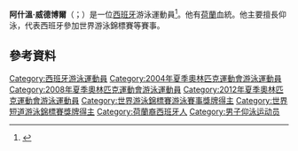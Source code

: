 '''阿什溫·威德博爾'''（{{lang-es|Aschwin Wildeboer Faber}}；{{bd|1986年|2月14日||}}）是一位[[西班牙|西班牙]]游泳運動員<ref name=sref>{{cite web|title=Olympics|url=http://www.sports-reference.com/olympics/athletes/wi/aschwin-wildeboer-1.html|publisher=sports-reference|accessdate=7 May 2012|archive-date=2012-08-25|archive-url=https://web.archive.org/web/20120825193621/http://www.sports-reference.com/olympics/athletes/wi/aschwin-wildeboer-1.html|dead-url=no}}</ref>。他有[[荷蘭|荷蘭]]血統。他主要擅長仰泳，代表西班牙參加世界游泳錦標賽等賽事。

==參考資料==
{{Reflist}}
{{DEFAULTSORT:Wildeboer Faber, Aschwin}}
[[Category:西班牙游泳運動員|Category:西班牙游泳運動員]]
[[Category:2004年夏季奧林匹克運動會游泳運動員|Category:2004年夏季奧林匹克運動會游泳運動員]]
[[Category:2008年夏季奧林匹克運動會游泳運動員|Category:2008年夏季奧林匹克運動會游泳運動員]]
[[Category:2012年夏季奧林匹克運動會游泳運動員|Category:2012年夏季奧林匹克運動會游泳運動員]]
[[Category:世界游泳錦標賽游泳賽事獎牌得主|Category:世界游泳錦標賽游泳賽事獎牌得主]]
[[Category:世界短道游泳錦標賽獎牌得主|Category:世界短道游泳錦標賽獎牌得主]]
[[Category:荷蘭裔西班牙人|Category:荷蘭裔西班牙人]]
[[Category:男子仰泳运动员|Category:男子仰泳运动员]]